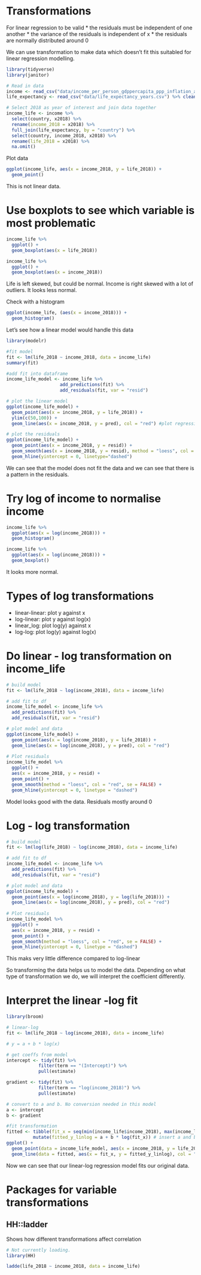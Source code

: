 
# Transformations

For linear regression to be valid
* the residuals must be independent of one another
* the variance of the residuals is independent of x
* the residuals are normally distributed around 0

We can use transformation to make data which doesn't fit this suitabled for linear regression modelling.

```r
library(tidyverse)
library(janitor)

# Read in data
income <- read_csv("data/income_per_person_gdppercapita_ppp_inflation_adjusted.csv") %>% clean_names()
life_expectancy <- read_csv("data/life_expectancy_years.csv") %>% clean_names()

# Select 2018 as year of interest and join data together
income_life <- income %>% 
  select(country, x2018) %>% 
  rename(income_2018 = x2018) %>% 
  full_join(life_expectancy, by = "country") %>% 
  select(country, income_2018, x2018) %>% 
  rename(life_2018 = x2018) %>% 
  na.omit()
```

Plot data
```r
ggplot(income_life, aes(x = income_2018, y = life_2018)) +
  geom_point()
```
This is not linear data.

# Use boxplots to see which variable is most problematic
```r
income_life %>% 
  ggplot() +
  geom_boxplot(aes(x = life_2018)) 

income_life %>% 
  ggplot() +
  geom_boxplot(aes(x = income_2018))
```

Life is left skewed, but could be normal.
Income is right skewed with a lot of outliers. It looks less normal.

Check with a histogram
```r
ggplot(income_life, (aes(x = income_2018))) +
  geom_histogram()
```

Let's see how a linear model would handle this data

```r
library(modelr)

#fit model
fit <- lm(life_2018 ~ income_2018, data = income_life)
summary(fit)

#add fit into dataframe
income_life_model <- income_life %>%
                    add_predictions(fit) %>%
                    add_residuals(fit, var = "resid")

# plot the linear model
ggplot(income_life_model) +
  geom_point(aes(x = income_2018, y = life_2018)) +
  ylim(c(50,100)) +
  geom_line(aes(x = income_2018, y = pred), col = "red") #plot regression line

# plot the residuals
ggplot(income_life_model) +
  geom_point(aes(x = income_2018, y = resid)) +
  geom_smooth(aes(x = income_2018, y = resid), method = "loess", col = "red", se = FALSE) + #plot regression line
  geom_hline(yintercept = 0, linetype="dashed")
```
We can see that the model does not fit the data and we can see that there is a pattern in the residuals.

# Try log of income to normalise income

```r
income_life %>% 
  ggplot(aes(x = log(income_2018))) +
  geom_histogram()

income_life %>% 
  ggplot(aes(x = log(income_2018))) +
  geom_boxplot()
```
It looks more normal.

# Types of log transformations

* linear-linear: plot y against x
* log-linear: plot y against log(x)
* linear_log: plot log(y) against x
* log-log: plot log(y) against log(x)

# Do linear - log transformation on income_life
```r
# build model
fit <- lm(life_2018 ~ log(income_2018), data = income_life)

# add fit to df
income_life_model <- income_life %>% 
  add_predictions(fit) %>% 
  add_residuals(fit, var = "resid")

# plot model and data
ggplot(income_life_model) +
  geom_point(aes(x = log(income_2018), y = life_2018)) +
  geom_line(aes(x = log(income_2018), y = pred), col = "red")
  
# Plot residuals
income_life_model %>% 
  ggplot() +
  aes(x = income_2018, y = resid) +
  geom_point() +
  geom_smooth(method = "loess", col = "red", se = FALSE) +
  geom_hline(yintercept = 0, linetype = "dashed")
```

Model looks good with the data.
Residuals mostly around 0

# Log - log transformation
```r

# build model
fit <- lm(log(life_2018) ~ log(income_2018), data = income_life)

# add fit to df
income_life_model <- income_life %>% 
  add_predictions(fit) %>% 
  add_residuals(fit, var = "resid")

# plot model and data
ggplot(income_life_model) +
  geom_point(aes(x = log(income_2018), y = log(life_2018))) +
  geom_line(aes(x = log(income_2018), y = pred), col = "red")
  
# Plot residuals
income_life_model %>% 
  ggplot() +
  aes(x = income_2018, y = resid) +
  geom_point() +
  geom_smooth(method = "loess", col = "red", se = FALSE) +
  geom_hline(yintercept = 0, linetype = "dashed")
```
This maks very little difference compared to log-linear

So transforming the data helps us to model the data. Depending on what type of transformation we do, we will interpret the coefficient differently.

# Interpret the linear -log fit
```r
library(broom)
```
```r
# linear-log
fit <- lm(life_2018 ~ log(income_2018), data = income_life)

# y = a + b * log(x)

# get coeffs from model
intercept <- tidy(fit) %>%
            filter(term == "(Intercept)") %>%
            pull(estimate)

gradient <- tidy(fit) %>%
            filter(term == "log(income_2018)") %>%
            pull(estimate)

# convert to a and b. No conversion needed in this model
a <- intercept
b <- gradient

#fit transformation
fitted <- tibble(fit_x = seq(min(income_life$income_2018), max(income_life$income_2018), by = 0.1)) %>% # get range of x values for fit
          mutate(fitted_y_linlog = a + b * log(fit_x)) # insert a and b into untransformed equation
ggplot() +
  geom_point(data = income_life_model, aes(x = income_2018, y = life_2018)) +
  geom_line(data = fitted, aes(x = fit_x, y = fitted_y_linlog), col = "red")
```
Now we can see that our linear-log regression model fits our original data.

# Packages for variable transformations

## HH::ladder
Shows how different transformations affect correlation
```r
# Not currently loading.
library(HH)

ladde(life_2018 ~ income_2018, data = income_life)
```

